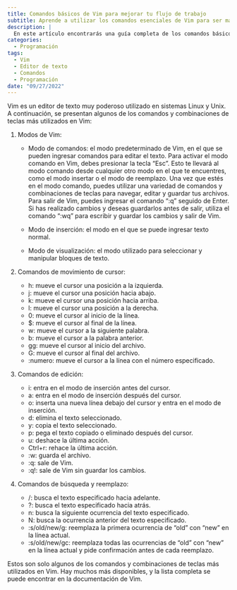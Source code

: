 ```yaml
---
title: Comandos básicos de Vim para mejorar tu flujo de trabajo
subtitle: Aprende a utilizar los comandos esenciales de Vim para ser más productivo en tu programación.
description: |
  En este artículo encontrarás una guía completa de los comandos básicos de Vim, uno de los editores de texto más populares en el mundo de la programación. Desde cómo abrir y cerrar archivos, hasta cómo buscar y reemplazar texto, aprenderás a utilizar Vim para mejorar tu flujo de trabajo y ser más eficiente en tu programación.
categories:
  - Programación
tags:
  - Vim
  - Editor de texto
  - Comandos
  - Programación
date: "09/27/2022"
---
```


Vim es un editor de texto muy poderoso utilizado en sistemas Linux y Unix. A continuación, se presentan algunos de los comandos y combinaciones de teclas más utilizados en Vim:

1. Modos de Vim:

    - Modo de comandos: el modo predeterminado de Vim, en el que se pueden ingresar comandos para editar el texto. Para activar el modo comando en Vim, debes presionar la tecla "Esc". Esto te llevará al modo comando desde cualquier otro modo en el que te encuentres, como el modo insertar o el modo de reemplazo. Una vez que estés en el modo comando, puedes utilizar una variedad de comandos y combinaciones de teclas para navegar, editar y guardar tus archivos. Para salir de Vim, puedes ingresar el comando ":q" seguido de Enter. Si has realizado cambios y deseas guardarlos antes de salir, utiliza el comando ":wq" para escribir y guardar los cambios y salir de Vim.

    - Modo de inserción: el modo en el que se puede ingresar texto normal.
    - Modo de visualización: el modo utilizado para seleccionar y manipular bloques de texto.
2. Comandos de movimiento de cursor:

    - h: mueve el cursor una posición a la izquierda.
    - j: mueve el cursor una posición hacia abajo.
    - k: mueve el cursor una posición hacia arriba.
    - l: mueve el cursor una posición a la derecha.
    - 0: mueve el cursor al inicio de la línea.
    - $: mueve el cursor al final de la línea.
    - w: mueve el cursor a la siguiente palabra.
    - b: mueve el cursor a la palabra anterior.
    - gg: mueve el cursor al inicio del archivo.
    - G: mueve el cursor al final del archivo.
    - :numero: mueve el cursor a la línea con el número especificado.
3. Comandos de edición:

    - i: entra en el modo de inserción antes del cursor.
    - a: entra en el modo de inserción después del cursor.
    - o: inserta una nueva línea debajo del cursor y entra en el modo de inserción.
    - d: elimina el texto seleccionado.
    - y: copia el texto seleccionado.
    - p: pega el texto copiado o eliminado después del cursor.
    - u: deshace la última acción.
    - Ctrl+r: rehace la última acción.
    - :w: guarda el archivo.
    - :q: sale de Vim.
    - :q!: sale de Vim sin guardar los cambios.
4. Comandos de búsqueda y reemplazo:

    - /: busca el texto especificado hacia adelante.
    - ?: busca el texto especificado hacia atrás.
    - n: busca la siguiente ocurrencia del texto especificado.
    - N: busca la ocurrencia anterior del texto especificado.
    - :s/old/new/g: reemplaza la primera ocurrencia de "old" con "new" en la línea actual.
    - :s/old/new/gc: reemplaza todas las ocurrencias de "old" con "new" en la línea actual y pide confirmación antes de cada reemplazo.

Estos son solo algunos de los comandos y combinaciones de teclas más utilizados en Vim. Hay muchos más disponibles, y la lista completa se puede encontrar en la documentación de Vim.
